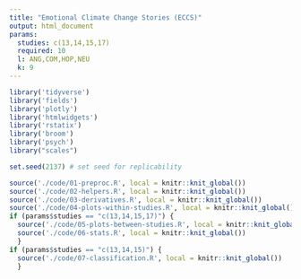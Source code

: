 ```yaml
---
title: "Emotional Climate Change Stories (ECCS)"
output: html_document
params:
  studies: c(13,14,15,17)
  required: 10
  l: ANG,COM,HOP,NEU
  k: 9
---
```


```r
library('tidyverse')
library('fields')
library('plotly')
library('htmlwidgets')
library('rstatix')
library('broom')
library('psych')
library("scales")

set.seed(2137) # set seed for replicability

source('./code/01-preproc.R', local = knitr::knit_global())
source('./code/02-helpers.R', local = knitr::knit_global())
source('./code/03-derivatives.R', local = knitr::knit_global())
source('./code/04-plots-within-studies.R', local = knitr::knit_global())
if (params$studies == "c(13,14,15,17)") {
  source('./code/05-plots-between-studies.R', local = knitr::knit_global())
  source('./code/06-stats.R', local = knitr::knit_global())
  }
if (params$studies == "c(13,14,15)") {
  source('./code/07-classification.R', local = knitr::knit_global())
  }
```
